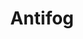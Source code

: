 ---
layout: ../../layouts/AdditiveDetailsLayout.astro
title: Antifog
description: Aditivo antiempañante, antigoteo, antiniebla para películas de polietileno.
cover: ../../images/additives/products/antifog.jpg
image: products/antifog.jpg
---